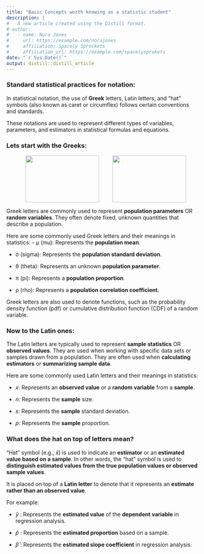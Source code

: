 ```yaml
---
title: "Basic Concepts worth knowing as a statistic student"
description: |
#   A new article created using the Distill format.
# author:
#   - name: Nora Jones 
#     url: https://example.com/norajones
#     affiliation: Spacely Sprockets
#     affiliation_url: https://example.com/spacelysprokets
date: "`r Sys.Date()`"
output: distill::distill_article
---
```



### Standard statistical practices for notation:

In statistical notation, the use of **Greek** letters, Latin letters, and "hat" symbols (also known as caret or circumflex) follows certain conventions and standards. 

These notations are used to represent different types of variables, parameters, and estimators in statistical formulas and equations.


### Lets start with the Greeks:

<div><center><img src = "img/greek_gods_cartoon.jpg" style="width:192px;height:122px;float:left;margin-left:50px"></img><img src = "img/greek-alphabet.jpg" style="width:192px;height:122px;"></img></center></div>

Greek letters are commonly used to represent **population parameters** OR **random variables**. They often denote fixed, unknown quantities that describe a population. 

Here are some commonly used Greek letters and their meanings in statistics:
- μ (mu): Represents the **population mean**.

- σ (sigma): Represents the **population standard deviation**.

- θ (theta): Represents an unknown **population parameter**.

- π (pi): Represents a **population proportion**.

- ρ (rho): Represents a **population correlation coefficient**.

Greek letters are also used to denote functions, such as the probability density function (pdf) or cumulative distribution function (CDF) of a random variable.

### Now to the Latin ones:

The Latin letters are typically used to represent **sample statistics** OR **observed values**. They are used when working with specific data sets or samples drawn from a population. They are often used when **calculating estimators** or **summarizing sample data**.


Here are some commonly used Latin letters and their meanings in statistics:

- $x$: Represents an **observed value** or a **random variable** from a **sample**.

- $n$: Represents the **sample** size.

- $s$: Represents the **sample** standard deviation.

- $p$: Represents the **sample** proportion.


### What does the hat on top of letters mean?

"Hat" symbol (e.g., $\hat{x}$) is used to indicate an **estimator** or an **estimated value** **based on a sample**. In other words, the "hat" symbol is used to **distinguish estimated values from the true population values or observed sample values**.

It is placed on top of a **Latin letter** to denote that it represents an **estimate rather than an observed value**. 

For example:

- $\hat{y}$ : Represents the **estimated value** of the **dependent variable** in regression analysis.

- $\hat{p}$ : Represents the **estimated proportion** based on a sample.

- $\hat{\beta}$ : Represents the **estimated slope coefficient** in regression analysis.


